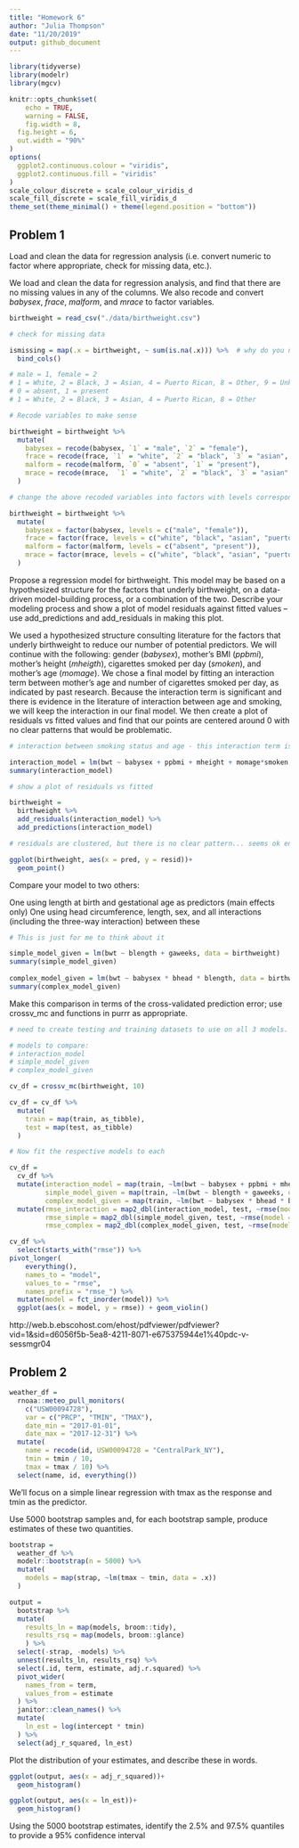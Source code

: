 ```yaml
---
title: "Homework 6"
author: "Julia Thompson"
date: "11/20/2019"
output: github_document
---
```


```r
library(tidyverse)
library(modelr)
library(mgcv)

knitr::opts_chunk$set(
	echo = TRUE,
	warning = FALSE,
	fig.width = 8, 
  fig.height = 6,
  out.width = "90%"
)
options(
  ggplot2.continuous.colour = "viridis",
  ggplot2.continuous.fill = "viridis"
)
scale_colour_discrete = scale_colour_viridis_d
scale_fill_discrete = scale_fill_viridis_d
theme_set(theme_minimal() + theme(legend.position = "bottom"))
```


## Problem 1

Load and clean the data for regression analysis (i.e. convert numeric to factor where appropriate, check for missing data, etc.).

We load and clean the data for regression analysis, and find that there are no missing values in any of the columns. We also recode and convert _babysex_, _frace_, _malform_, and _mrace_ to factor variables. 

```r
birthweight = read_csv("./data/birthweight.csv") 

# check for missing data

ismissing = map(.x = birthweight, ~ sum(is.na(.x))) %>%  # why do you need the ~ ?!?
  bind_cols()

# male = 1, female = 2
# 1 = White, 2 = Black, 3 = Asian, 4 = Puerto Rican, 8 = Other, 9 = Unknown
# 0 = absent, 1 = present
# 1 = White, 2 = Black, 3 = Asian, 4 = Puerto Rican, 8 = Other

# Recode variables to make sense

birthweight = birthweight %>% 
  mutate(
    babysex = recode(babysex, `1` = "male", `2` = "female"),
    frace = recode(frace, `1` = "white", `2` = "black", `3` = "asian", `4` = "puerto rican", `8` = "other", `9` = "unknown"),
    malform = recode(malform, `0` = "absent", `1` = "present"),
    mrace = recode(mrace,  `1` = "white", `2` = "black", `3` = "asian", `4` = "puerto rican", `8` = "other")
  )

# change the above recoded variables into factors with levels corresponding to the above order

birthweight = birthweight %>% 
  mutate(
    babysex = factor(babysex, levels = c("male", "female")),
    frace = factor(frace, levels = c("white", "black", "asian", "puerto rican", "other", "unknown")),
    malform = factor(malform, levels = c("absent", "present")),
    mrace = factor(mrace, levels = c("white", "black", "asian", "puerto rican", "other"))
  )
```

Propose a regression model for birthweight. This model may be based on a hypothesized structure for the factors that underly birthweight, on a data-driven model-building process, or a combination of the two. Describe your modeling process and show a plot of model residuals against fitted values – use add_predictions and add_residuals in making this plot.

We used a hypothesized structure consulting literature for the factors that underly birthweight to reduce our number of potential predictors. We will continue with the following: gender (_babysex_), mother's BMI (_ppbmi_), mother's height (_mheigth_), cigarettes smoked per day (_smoken_), and mother's age (_momage_). We chose a final model by fitting an interaction term between mother's age and number of cigarettes smoked per day, as indicated by past research. Because the interaction term is significant and there is evidence in the literature of interaction between age and smoking, we will keep the interaction in our final model. We then create a plot of residuals vs fitted values and find that our points are centered around 0 with no clear patterns that would be problematic. 

```r
# interaction between smoking status and age - this interaction term is significant, so we will keep this as our final model

interaction_model = lm(bwt ~ babysex + ppbmi + mheight + momage*smoken, data = birthweight) 
summary(interaction_model)

# show a plot of residuals vs fitted

birthweight = 
  birthweight %>% 
  add_residuals(interaction_model) %>% 
  add_predictions(interaction_model)

# residuals are clustered, but there is no clear pattern... seems ok enough to proceed

ggplot(birthweight, aes(x = pred, y = resid))+
  geom_point()
```

Compare your model to two others:

One using length at birth and gestational age as predictors (main effects only)
One using head circumference, length, sex, and all interactions (including the three-way interaction) between these

```r
# This is just for me to think about it 

simple_model_given = lm(bwt ~ blength + gaweeks, data = birthweight)
summary(simple_model_given)
  
complex_model_given = lm(bwt ~ babysex * bhead * blength, data = birthweight)
summary(complex_model_given)
```

Make this comparison in terms of the cross-validated prediction error; use crossv_mc and functions in purrr as appropriate.

```r
# need to create testing and training datasets to use on all 3 models.

# models to compare:
# interaction_model
# simple_model_given
# complex_model_given

cv_df = crossv_mc(birthweight, 10)

cv_df = cv_df %>% 
  mutate(
    train = map(train, as_tibble),
    test = map(test, as_tibble)
  )

```

```r
# Now fit the respective models to each

cv_df = 
  cv_df %>% 
  mutate(interaction_model = map(train, ~lm(bwt ~ babysex + ppbmi + mheight + momage * smoken, data = .x)),
         simple_model_given = map(train, ~lm(bwt ~ blength + gaweeks, data = .x)),
         complex_model_given = map(train, ~lm(bwt ~ babysex * bhead * blength, data = .x))) %>% 
  mutate(rmse_interaction = map2_dbl(interaction_model, test, ~rmse(model = .x, data = .y)),
         rmse_simple = map2_dbl(simple_model_given, test, ~rmse(model = .x, data = .y)),
         rmse_complex = map2_dbl(complex_model_given, test, ~rmse(model = .x, data = .y)))

cv_df %>% 
  select(starts_with("rmse")) %>% 
pivot_longer(
    everything(),
    names_to = "model", 
    values_to = "rmse",
    names_prefix = "rmse_") %>% 
  mutate(model = fct_inorder(model)) %>% 
  ggplot(aes(x = model, y = rmse)) + geom_violin()
```

http://web.b.ebscohost.com/ehost/pdfviewer/pdfviewer?vid=1&sid=d6056f5b-5ea8-4211-8071-e675375944e1%40pdc-v-sessmgr04


## Problem 2

```r
weather_df = 
  rnoaa::meteo_pull_monitors(
    c("USW00094728"),
    var = c("PRCP", "TMIN", "TMAX"), 
    date_min = "2017-01-01",
    date_max = "2017-12-31") %>%
  mutate(
    name = recode(id, USW00094728 = "CentralPark_NY"),
    tmin = tmin / 10,
    tmax = tmax / 10) %>%
  select(name, id, everything())
```

We’ll focus on a simple linear regression with tmax as the response and tmin as the predictor.

Use 5000 bootstrap samples and, for each bootstrap sample, produce estimates of these two quantities.

```r
bootstrap = 
  weather_df %>% 
  modelr::bootstrap(n = 5000) %>% 
  mutate(
    models = map(strap, ~lm(tmax ~ tmin, data = .x))
  )

output = 
  bootstrap %>% 
  mutate(
    results_ln = map(models, broom::tidy),
    results_rsq = map(models, broom::glance)
    ) %>% 
  select(-strap, -models) %>% 
  unnest(results_ln, results_rsq) %>% 
  select(.id, term, estimate, adj.r.squared) %>% 
  pivot_wider(
    names_from = term, 
    values_from = estimate
  ) %>% 
  janitor::clean_names() %>% 
  mutate(
    ln_est = log(intercept * tmin)
  ) %>% 
  select(adj_r_squared, ln_est)
```

Plot the distribution of your estimates, and describe these in words.

```r
ggplot(output, aes(x = adj_r_squared))+
  geom_histogram()

ggplot(output, aes(x = ln_est))+
  geom_histogram()
```

Using the 5000 bootstrap estimates, identify the 2.5% and 97.5% quantiles to provide a 95% confidence interval

```r

```


